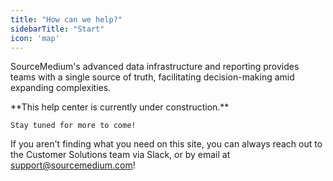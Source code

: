 ```yaml
---
title: "How can we help?"
sidebarTitle: "Start"
icon: 'map'
---
```


SourceMedium's advanced data infrastructure and reporting provides teams with a single source of truth, facilitating decision-making 
amid expanding complexities.

<Note>
    **This help center is currently under construction.**
    
    Stay tuned for more to come!
</Note>

<CardGroup cols={2}>
  <Card title="Getting Started (Trials & Onboarding)" icon="play" icontype="duotone" href="/source-medium-university/getting-started/getting-started-checklist">
  </Card>
  <Card title="Cold Start Guide" icon="play" icontype="duotone" href="/source-medium-university/getting-started/cold-start/cold-start-guide-home">
  </Card>
  <Card title="Integration Docs" icon="link" icontype="duotone" href="/data-inputs/supported-integrations">
  </Card>
  <Card title="Configuration Sheet Tutorials" icon="flask-vial" icontype="duotone" href="/data-inputs/configuration-sheet">
  </Card>
  <Card title="Metrics & Dimension Documentation" icon="block-question" icontype="duotone" href="https://airtable.com/appDL2NQzZOtufpl5/shriuBU2tZWDF2MJH/tblGNgK3rEziVojnH/viwGkJF0DcplUEAxY">
  </Card>
  <Card title="Module Overviews" icon="chart-simple" icontype="duotone" href="/source-medium-university/report-docs">
  </Card>
</CardGroup>

If you aren't finding what you need on this site, you can always reach out to the Customer Solutions team via Slack, or by email at support@sourcemedium.com!